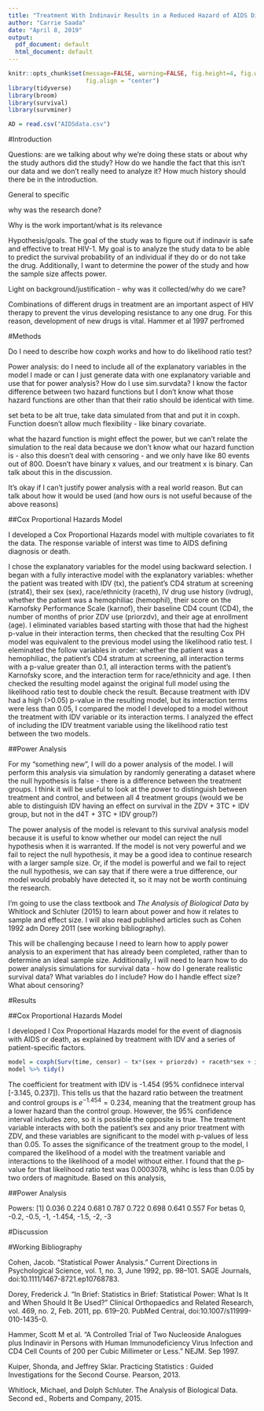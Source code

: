 ```yaml
---
title: "Treatment With Indinavir Results in a Reduced Hazard of AIDS Diagnosis or Death: Cox Proportional Hazards Model and Power Analysis of Hammer et al., 1997"
author: "Carrie Saada"
date: "April 8, 2019"
output:
  pdf_document: default
  html_document: default
---
```


```r
knitr::opts_chunk$set(message=FALSE, warning=FALSE, fig.height=4, fig.width=5, 
                      fig.align = "center")
library(tidyverse)
library(broom)
library(survival)
library(survminer)

```

```r
AD = read.csv("AIDSdata.csv")
```


#Introduction

Questions: are we talking about why we're doing these stats or about why the study authors did the study? How do we handle the fact that this isn't our data and we don't really need to analyze it? How much history should there be in the introduction. 

General to specific

why was the research done?

Why is the work important/what is its relevance

Hypothesis/goals. The goal of the study was to figure out if indinavir is safe and effective to treat HIV-1. My goal is to analyze the study data to be able to predict the survival probability of an individual if they do or do not take the drug. Additionally, I want to determine the power of the study and how the sample size affects power. 

Light on background/justification - why was it collected/why do we care? 


Combinations of different drugs in treatment are an important aspect of HIV therapy to prevent the virus developing resistance to any one drug. For this reason, development of new drugs is vital. Hammer et al 1997 perfromed 

#Methods

Do I need to describe how coxph works and how to do likelihood ratio test? 

Power analysis: do I need to include all of the explanatory variables in the model I made or can I just generate data with one explanatory variable and use that for power analysis? How do I use sim.survdata? I know the factor difference between two hazard functions but I don't know what those hazard functions are other than that their ratio should be identical with time. 

set beta to be alt true, take data simulated from that and put it in coxph. Function doesn't allow much flexibility - like binary covariate. 

what the hazard function is might effect the power, but we can't relate the simulation to the real data because we don't know what our hazard function is - also this doesn't deal with censoring - and we only have like 80 events out of 800. Doesn't have binary x values, and our treatment x is binary. Can talk about this in the discussion. 

It's okay if I can't justify power analysis with a real world reason. But can talk about how it would be used (and how ours is not useful because of the above reasons)

##Cox Proportional Hazards Model

I developed a Cox Proportional Hazards model with multiple covariates to fit the data. The response variable of interst was time to AIDS defining diagnosis or death. 

I chose the explanatory variables for the model using backward selection. I began with a fully interactive model with the explanatory variables: whether the patient was treated with IDV (tx), the patient's CD4 stratum at screening (strat4), their sex (sex), race/ethnicity (raceth), IV drug use history (ivdrug), whether the patient was a hemophiliac (hemophil), their score on the Karnofsky Performance Scale (karnof), their baseline CD4 count (CD4), the number of months of prior ZDV use (priorzdv), and their age at enrollment (age). I eliminated variables based starting with those that had the highest p-value in their interaction terms, then checked that the resulting Cox PH model was equivalent to the previous model using the likelihood ratio test. I eleminated the follow variables in order: whether the patient was a hemophiliac, the patient's CD4 stratum at screening, all interaction terms with a p-value greater than 0.1, all interaction terms with the patient's Karnofsky score, and the interaction term for race/ethnicity and age. I then checked the resulting model against the original full model using the likelihood ratio test to double check the result. Because treatment with IDV had a high (>0.05) p-value in the resulting model, but its interaction terms were less than 0.05, I compared the model I developed to a model without the treatment with IDV variable or its interaction terms. I analyzed the effect of including the IDV treatment variable using the likelihood ratio test between the two models. 

##Power Analysis

For my "something new", I will do a power analysis of the model. I will perform this analysis via simulation by randomly generating a dataset where the null hypothesis is false - there is a difference between the treatment groups. I think it will be useful to look at the power to distinguish between treatment and control, and between all 4 treatment groups (would we be able to distinguish IDV having an effect on survival in the ZDV + 3TC + IDV group, but not in the d4T + 3TC + IDV group?)  

The power analysis of the model is relevant to this survival analysis model because it is useful to know whether our model can reject the null hypothesis when it is warranted. If the model is not very powerful and we fail to reject the null hypothesis, it may be a good idea to continue research with a larger sample size. Or, if the model is powerful and we fail to reject the null hypothesis, we can say that if there were a true difference, our model would probably have detected it, so it may not be worth continuing the research. 

I'm going to use the class textbook and *The Analysis of Biological Data* by Whitlock and Schluter (2015) to learn about power and how it relates to sample and effect size. I will also read published articles such as Cohen 1992 adn Dorey 2011 (see working bibliography). 

This will be challenging because I need to learn how to apply power analysis to an experiment that has already been completed, rather than to determine an ideal sample size. Additionally, I will need to learn how to do power analysis simulations for survival data - how do I generate realistic survival data? What variables do I include? How do I handle effect size? What about censoring?


#Results

##Cox Proportional Hazards Model

I developed I Cox Proportional Hazards model for the event of diagnosis with AIDS or death, as explained by treatment with IDV and a series of patient-specific factors. 

```r
model = coxph(Surv(time, censor) ~ tx*(sex + priorzdv) + raceth*sex + ivdrug*priorzdv + karnof + cd4, data = AD)
model %>% tidy()
```

The coefficient for treatment with IDV is -1.454 (95% confidnece interval [-3.145, 0.237]). This tells us that the hazard ratio between the treatment and control groups is $e^{-1.454} = 0.234$, meaning that the treatment group has a lower hazard than the control group. However, the 95% confidence interval includes zero, so it is possible the opposite is true. The treatment variable interacts with both the patient's sex and any prior treatment with ZDV, and these variables are significant to the model with p-values of less than 0.05. To asses the significance of the treatment group to the model, I compared the likelihood of a model with the treatment variable and interactions to the likelihood of a model without either. I found that the p-value for that likelihood ratio test was 0.0003078, whihc is less than 0.05 by two orders of magnitude. Based on this analysis, 

##Power Analysis


Powers:
[1] 0.036 0.224 0.681 0.787 0.722 0.698 0.641 0.557
For betas 
      0,  -0.2, -0.5, -1,  -1.454, -1.5, -2,  -3

#Discussion

#Working Bibliography

Cohen, Jacob. “Statistical Power Analysis.” Current Directions in Psychological Science, vol. 1, no. 3, June 1992, pp. 98–101. SAGE Journals, doi:10.1111/1467-8721.ep10768783.

Dorey, Frederick J. “In Brief: Statistics in Brief: Statistical Power: What Is It and When Should It Be Used?” Clinical Orthopaedics and Related Research, vol. 469, no. 2, Feb. 2011, pp. 619–20. PubMed Central, doi:10.1007/s11999-010-1435-0.

Hammer, Scott M et al. "A Controlled Trial of Two Nucleoside Analogues plus Indinavir in Persons with Human Immunodeficiency Virus Infection and CD4 Cell Counts of 200 per Cubic Millimeter or Less." NEJM. Sep 1997. 

Kuiper, Shonda, and Jeffrey Sklar. Practicing Statistics : Guided Investigations for the Second Course. Pearson, 2013.

Whitlock, Michael, and Dolph Schluter. The Analysis of Biological Data. Second ed., Roberts and Company, 2015.
